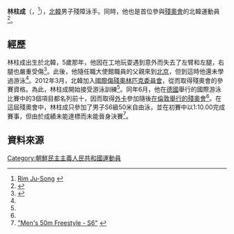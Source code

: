 {{noteTA
|G1=Country
|1=zh:北朝鮮; zh-cn:朝鲜; zh-tw:朝鮮; zh-hk:北韓; zh-sg:朝鲜;
}}

'''林柱成'''（{{lang-ko|림주성}}，{{bd|1995年|10月31日||}}<ref>[http://www.london2012.com/paralympics/athlete/rim-ju-song-5516916/ Rim Ju-Song] {{webarchive|url=https://web.archive.org/web/20120903004634/http://www.london2012.com/paralympics/athlete/rim-ju-song-5516916/ |date=2012-09-03 }}</ref>），[[北韓|北韓]]男子殘障泳手。同時，他也是首位參與[[殘奧會|殘奧會]]的北韓運動員<ref>{{Cite web |url=http://uk.reuters.com/article/2012/05/09/uk-olympics-korea-north-idUKBRE8480IB20120509 |title="North Korea to join first Paralympics in London" |access-date=2013-09-19 |archive-date=2013-12-27 |archive-url=https://web.archive.org/web/20131227084704/http://uk.reuters.com/article/2012/05/09/uk-olympics-korea-north-idUKBRE8480IB20120509 |dead-url=yes }}</ref>。

==經歷==
林柱成出生於北韓，5歲那年，他因在工地玩耍遇到意外而失去了左臂和左腿，右腿也嚴重受傷<ref name="sohu">{{Cite web |url=http://sports.sohu.com/20120831/n352044485.shtml |title=朝鲜史上首次战残奥会 仅1名选手23人受邀参观 |access-date=2013-09-19 |archive-date=2018-10-06 |archive-url=https://web.archive.org/web/20181006003722/http://sports.sohu.com/20120831/n352044485.shtml |dead-url=no }}</ref>。此後，他隨任職大使館職員的父親來到[[北京|北京]]，但到這時他還未學過游泳<ref name="sohu"/>。2012年3月，北韓加入[[國際傷殘奧林匹克委員會|國際傷殘奧林匹克委員會]]，從而取得殘奧會的參賽資格。為此，林柱成開始接受游泳訓練<ref name="sohu"/>。同年6月，他在[[德國|德國]]舉行的國際游泳比賽中的3個項目都名列前十，因而取得[[外卡|外卡]]參加隨後[[2012年夏季殘疾人奧林匹克運動會|在倫敦舉行的殘奧會]]<ref name="sohu"/>。在這屆殘奧會中，林柱成只參加了男子S6級50米自由泳，並在初賽中以1:10.00完成賽事，但由於成績未能達標而未能晉身決賽<ref>[http://www.london2012.com/paralympics/swimming/event/men-50m-freestyle-s6/index.html "Men's 50m Freestyle - S6"] {{webarchive|url=https://web.archive.org/web/20120902180822/http://www.london2012.com/paralympics/swimming/event/men-50m-freestyle-s6/index.html |date=2012-09-02 }}</ref>。

==資料來源==
{{Reflist}}

[[Category:朝鮮民主主義人民共和國運動員|Category:朝鮮民主主義人民共和國運動員]]